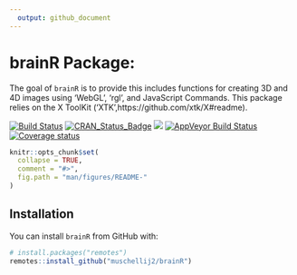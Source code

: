 ```yaml
---
  output: github_document
---
```


# brainR Package: 
The goal of `brainR` is to provide this includes functions for creating 3D and 4D images using 'WebGL', 'rgl', and JavaScript Commands.  This package relies on the X ToolKit ('XTK',https://github.com/xtk/X#readme). 

[![Build Status](https://travis-ci.org/muschellij2/brainR.svg?branch=master)](https://travis-ci.org/muschellij2/brainR)
[![CRAN_Status_Badge](https://www.r-pkg.org/badges/version/brainR)](https://cran.r-project.org/package=brainR)
[![](https://cranlogs.r-pkg.org/badges/grand-total/brainR)](
https://cran.r-project.org/package=brainR)
[![AppVeyor Build Status](https://ci.appveyor.com/api/projects/status/github/muschellij2/brainR?branch=master&svg=true)](https://ci.appveyor.com/project/muschellij2/brainR)
[![Coverage status](https://coveralls.io/repos/github/muschellij2/brainR/badge.svg?branch=master)](https://coveralls.io/r/muschellij2/brainR?branch=master)
<!-- README.md is generated from README.Rmd. Please edit that file -->

```r
knitr::opts_chunk$set(
  collapse = TRUE,
  comment = "#>",
  fig.path = "man/figures/README-"
)
```

## Installation

You can install `brainR` from GitHub with:

```r
# install.packages("remotes")
remotes::install_github("muschellij2/brainR")
```
